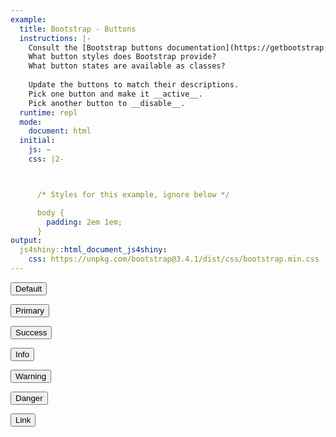 ```yaml
---
example:
  title: Bootstrap - Buttons
  instructions: |-
    Consult the [Bootstrap buttons documentation](https://getbootstrap.com/docs/3.3/css/#buttons).
    What button styles does Bootstrap provide? 
    What button states are available as classes?
    
    Update the buttons to match their descriptions.
    Pick one button and make it __active__.
    Pick another button to __disable__.
  runtime: repl
  mode:
    document: html
  initial:
    js: ~
    css: |2-



      /* Styles for this example, ignore below */

      body {
        padding: 2em 1em;
      }
output:
  js4shiny::html_document_js4shiny:
    css: https://unpkg.com/bootstrap@3.4.1/dist/css/bootstrap.min.css
---
```

<div><!--for pandoc-->
<div class="container-fluid">
  <!-- Standard button -->
  <button type="button" class="btn btn-default">Default</button>
  
  <!-- Primary button-->
  <button type="button" class="btn">Primary</button>
  
  <!-- Success! -->
  <button type="button" class="btn">Success</button>
  
  <!-- Information -->
  <button type="button" class="btn">Info</button>
  
  <!-- Warning! -->
  <button type="button" class="btn">Warning</button>
  
  <!-- Danger Will Robinson -->
  <button type="button" class="btn">Danger</button>
  
  <!-- Act like a link -->
  <button type="button" class="btn">Link</button>
</div>
</div><!--for pandoc-->
